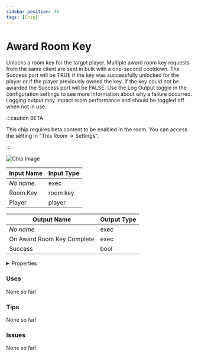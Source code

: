 ```yaml
---
sidebar_position: 46
tags: [Chip]
---
```


# Award Room Key

Unlocks a room key for the target player. Multiple award room key requests from the same client are sent in bulk with a one-second cooldown.
The Success port will be TRUE if the key was successfully unlocked for the player or if the player previously owned the key. If the key could not be awarded the Success port will be FALSE.
Use the Log Output toggle in the configuration settings to see more information about why a failure occurred. Logging output may impact room performance and should be toggled off when not in use.

:::caution BETA

This chip requires beta content to be enabled in the room. You can access the setting in "This Room -> Settings".

:::

![Chip Image](/svg/7e40f770-c9a4-4233-8845-cac6ec99ae67.svg)

| Input Name | Input Type |
|-----------|-----------|
| *No name.* | exec |
| Room Key | room key |
| Player | player |

| Output Name | Output Type |
|-----------|-----------|
| *No name.* | exec |
| On Award Room Key Complete | exec |
| Success | bool |


<details>
  <summary>Properties</summary>
  <div>
    <div>
    <table>
      <thead>
        <tr>
          <th>Is beta required?</th>
          <th>✅</th>
        </tr>
        <tr>
          <th>Is this chip a trolling risk?</th>
          <th>❌</th>
        </tr>
        <tr>
          <th>Chip UUPD</th>
          <th>._uuid</th>
        </tr>
      </thead>
    </table>
    </div>
  </div>
</details>

### Uses

None so far!

### Tips

None so far!

### Issues

None so far!